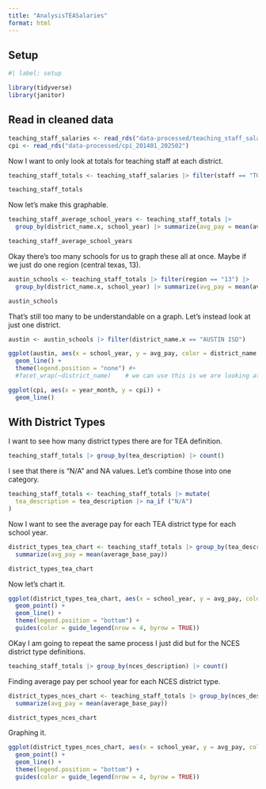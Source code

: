 ```yaml
---
title: "AnalysisTEASalaries"
format: html
---
```


## Setup

```r
#| label: setup

library(tidyverse)
library(janitor)

```

## Read in cleaned data

```r
teaching_staff_salaries <- read_rds("data-processed/teaching_staff_salaries.rds")
cpi <- read_rds("data-processed/cpi_201401_202502")
```



Now I want to only look at totals for teaching staff at each district. 

```r
teaching_staff_totals <- teaching_staff_salaries |> filter(staff == "TOTAL TEACHING STAFF")

teaching_staff_totals
```

Now let's make this graphable. 

```r
teaching_staff_average_school_years <- teaching_staff_totals |>
  group_by(district_name.x, school_year) |> summarize(avg_pay = mean(average_base_pay))

teaching_staff_average_school_years
```

Okay there's too many schools for us to graph these all at once. Maybe if we just do one region (central texas, 13).

```r
austin_schools <- teaching_staff_totals |> filter(region == "13") |> 
  group_by(district_name.x, school_year) |> summarize(avg_pay = mean(average_base_pay))

austin_schools
```

That's still too many to be understandable on a graph. Let's instead look at just one district. 

```r
austin <- austin_schools |> filter(district_name.x == "AUSTIN ISD")
```


```r
ggplot(austin, aes(x = school_year, y = avg_pay, color = district_name.x, group = district_name.x)) +
  geom_line() + 
  theme(legend.position = "none") #+
  #facet_wrap(~district_name)    # we can use this is we are looking at multiple districts
```

```r
ggplot(cpi, aes(x = year_month, y = cpi)) +
  geom_line()
```

## With District Types

I want to see how many district types there are for TEA definition. 

```r
teaching_staff_totals |> group_by(tea_description) |> count()
```

I see that there is "N/A" and NA values. Let's combine those into one category. 

```r
teaching_staff_totals <- teaching_staff_totals |> mutate(
  tea_description = tea_description |> na_if ("N/A")
)
```

Now I want to see the average pay for each TEA district type for each school year. 

```r
district_types_tea_chart <- teaching_staff_totals |> group_by(tea_description, school_year) |> 
  summarize(avg_pay = mean(average_base_pay))

district_types_tea_chart
```

Now let's chart it. 

```r
ggplot(district_types_tea_chart, aes(x = school_year, y = avg_pay, color = tea_description, group = tea_description)) +
  geom_point() +
  geom_line() +
  theme(legend.position = "bottom") +
  guides(color = guide_legend(nrow = 4, byrow = TRUE))
```

OKay I am going to repeat the same process I just did but for the NCES district type definitions. 

```r
teaching_staff_totals |> group_by(nces_description) |> count()
```

Finding average pay per school year for each NCES district type.

```r
district_types_nces_chart <- teaching_staff_totals |> group_by(nces_description, school_year) |> 
  summarize(avg_pay = mean(average_base_pay))

district_types_nces_chart
```

Graphing it. 

```r
ggplot(district_types_nces_chart, aes(x = school_year, y = avg_pay, color = nces_description, group = nces_description)) +
  geom_point() +
  geom_line() +
  theme(legend.position = "bottom") +
  guides(color = guide_legend(nrow = 4, byrow = TRUE))
```

